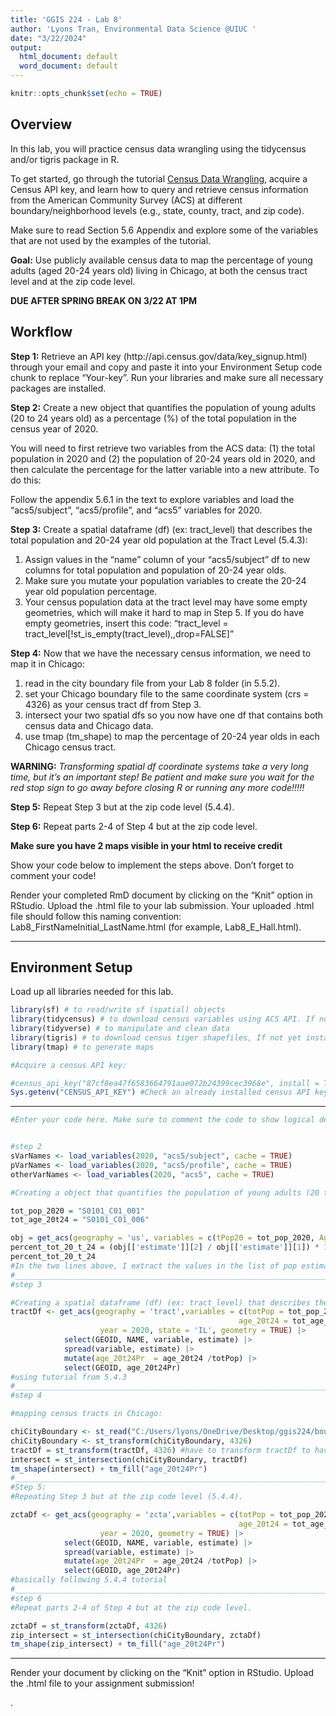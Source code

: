 ---
title: 'GGIS 224 - Lab 8'
author: 'Lyons Tran, Environmental Data Science @UIUC '
date: "3/22/2024"
output:
  html_document: default
  word_document: default
---

```{r setup, include=FALSE}
knitr::opts_chunk$set(echo = TRUE)
```

## Overview

In this lab, you will practice census data wrangling using the tidycensus and/or tigris package in R. 

To get started, go through the tutorial [Census Data Wrangling](https://geodacenter.github.io/opioid-environment-toolkit/getACSData-tutorial.html), acquire a Census API key, and learn how to query and retrieve census information from the American Community Survey (ACS) at different boundary/neighborhood levels (e.g., state, county, tract, and zip code). 

Make sure to read Section 5.6 Appendix and explore some of the variables that are not used by the examples of the tutorial.

**Goal:**
Use publicly available census data to map the percentage of young adults (aged 20-24 years old) living in Chicago, at both the census tract level and at the zip code level.

**DUE AFTER SPRING BREAK ON 3/22 AT 1PM**

## Workflow

**Step 1:**
Retrieve an API key (http://api.census.gov/data/key_signup.html) through your email and copy and paste it into your Environment Setup code chunk to replace "Your-key". Run your libraries and make sure all necessary packages are installed. 

**Step 2:**
Create a new object that quantifies the population of young adults (20 to 24 years old) as a percentage (%) of the total population in the census year of 2020. 

You will need to first retrieve two variables from the ACS data: (1) the total population in 2020 and (2) the population of 20-24 years old in 2020, and then calculate the percentage for the latter variable into a new attribute. To do this:

Follow the appendix 5.6.1 in the text to explore variables and load the "acs5/subject", "acs5/profile", and "acs5" variables for 2020.

**Step 3:**
Create a spatial dataframe (df) (ex: tract_level) that describes the total population and 20-24 year old population at the Tract Level (5.4.3):

(1) Assign values in the "name" column of your "acs5/subject" df to new columns for total population and population of 20-24 year olds. 
(2) Make sure you mutate your population variables to create the 20-24 year old population percentage.
(3) Your census population data at the tract level may have some empty geometries, which will make it hard to map in Step 5. If you do have empty geometries, insert this code:
"tract_level = tract_level[!st_is_empty(tract_level),,drop=FALSE]"

**Step 4:**
Now that we have the necessary census information, we need to map it in Chicago:

(1) read in the city boundary file from your Lab 8 folder (in 5.5.2).
(2) set your Chicago boundary file to the same coordinate system (crs = 4326) as your census tract df from Step 3.
(3) intersect your two spatial dfs so you now have one df that contains both census data and Chicago data.
(4) use tmap (tm_shape) to map the percentage of 20-24 year olds in each Chicago census tract.

**WARNING:** *Transforming spatial df coordinate systems take a very long time, but it's an important step! Be patient and make sure you wait for the red stop sign to go away before closing R or running any more code!!!!!*

**Step 5:**
Repeat Step 3 but at the zip code level (5.4.4). 

**Step 6:**
Repeat parts 2-4 of Step 4 but at the zip code level.

**Make sure you have 2 maps visible in your html to receive credit**

Show your code below to implement the steps above. Don't forget to comment your code!

Render your completed RmD document by clicking on the "Knit" option in RStudio. Upload the .html file to your lab submission.
Your uploaded .html file should follow this naming convention: Lab8_FirstNameInitial_LastName.html (for example, Lab8_E_Hall.html).

---

## Environment Setup

Load up all libraries needed for this lab. 

```{r environment-setup, warning=FALSE, message=FALSE}
library(sf) # to read/write sf (spatial) objects
library(tidycensus) # to download census variables using ACS API. If not yet installed, execute: install.packages("tidycensus")
library(tidyverse) # to manipulate and clean data
library(tigris) # to download census tiger shapefiles, If not yet installed, execute: install.packages("tidycensus")
library(tmap) # to generate maps

#Acquire a census API key:

#census_api_key("87cf8ea47f6583664791aae072b24399cec3968e", install = TRUE) #install the key. The key only needs to be installed once. 
Sys.getenv("CENSUS_API_KEY") #Check an already installed census API key
```

---

```{r code chunk for submission}
#Enter your code here. Make sure to comment the code to show logical development. 


#step 2
sVarNames <- load_variables(2020, "acs5/subject", cache = TRUE)
pVarNames <- load_variables(2020, "acs5/profile", cache = TRUE)
otherVarNames <- load_variables(2020, "acs5", cache = TRUE)

#Creating a object that quantifies the population of young adults (20 to 24 years old) as a percentage (%) of the total population in the census year of 2020. -> acquired the variable codes through the 5.6.1 appendix as well as this source : https://api.census.gov/data/2020/acs/acs5/subject/groups/S0101.html

tot_pop_2020 = "S0101_C01_001"
tot_age_20t24 = "S0101_C01_006"

obj = get_acs(geography = 'us', variables = c(tPop20 = tot_pop_2020, Age20t24 = tot_age_20t24))
percent_tot_20_t_24 = (obj[['estimate']][2] / obj[['estimate']][1]) * 100
percent_tot_20_t_24
#In the two lines above, I extract the values in the list of pop estimates in the obj list and divide the values appropriately and multiply by 100 to get the percentage of young adults as a percentage of the total population in 2020.
#________________________________________________________________________________________________________
#step 3

#Creating a spatial dataframe (df) (ex: tract_level) that describes the total population and 20-24 year old population at the Tract Level
tractDf <- get_acs(geography = 'tract',variables = c(totPop = tot_pop_2020, 
                                                   age_20t24 = tot_age_20t24), 
                    year = 2020, state = 'IL', geometry = TRUE) |> 
            select(GEOID, NAME, variable, estimate) |> 
            spread(variable, estimate) |>
            mutate(age_20t24Pr  = age_20t24 /totPop) |>
            select(GEOID, age_20t24Pr)
#using tutorial from 5.4.3
#______________________________________________________________________________________________________
#step 4

#mapping census tracts in Chicago:

chiCityBoundary <- st_read("C:/Users/lyons/OneDrive/Desktop/ggis224/boundaries_chicago.geojson")
chiCityBoundary <- st_transform(chiCityBoundary, 4326) 
tractDf = st_transform(tractDf, 4326) #have to transform tractDf to have some CRS
intersect = st_intersection(chiCityBoundary, tractDf)
tm_shape(intersect) + tm_fill("age_20t24Pr")
#_____________________________________________________________________________________
#Step 5:
#Repeating Step 3 but at the zip code level (5.4.4).

zctaDf <- get_acs(geography = 'zcta',variables = c(totPop = tot_pop_2020, 
                                                   age_20t24 = tot_age_20t24), 
                    year = 2020, geometry = TRUE) |> 
            select(GEOID, NAME, variable, estimate) |> 
            spread(variable, estimate) |>
            mutate(age_20t24Pr  = age_20t24 /totPop) |>
            select(GEOID, age_20t24Pr)
#basically following 5.4.4 tutorial
#____________________________________________________________________________________________
#step 6
#Repeat parts 2-4 of Step 4 but at the zip code level.

zctaDf = st_transform(zctaDf, 4326)
zip_intersect = st_intersection(chiCityBoundary, zctaDf)
tm_shape(zip_intersect) + tm_fill("age_20t24Pr")

```

---

Render your document by clicking on the "Knit" option in RStudio. Upload the .html file to your assignment submission!

.